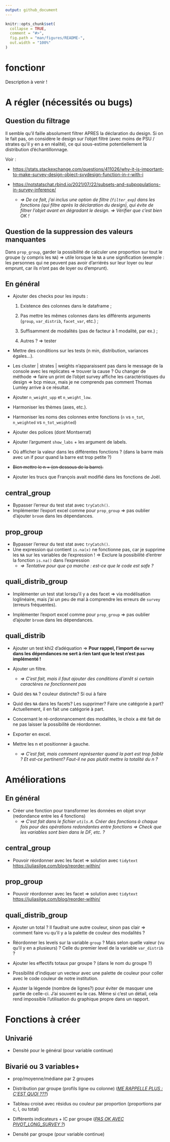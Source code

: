 ```yaml
---
output: github_document
---
```


<!-- README.md is generated from README.Rmd. Please edit that file -->

```r
knitr::opts_chunk$set(
  collapse = TRUE,
  comment = "#>",
  fig.path = "man/figures/README-",
  out.width = "100%"
)
```

# fonctionr

<!-- badges: start -->

<!-- badges: end -->

Description à venir !

# A régler (nécessités ou bugs)

## Question du filtrage

<!--# JO : C'EST FAIT -->

Il semble qu'il faille absolument filtrer APRES la déclaration du design. Si on le fait pas, on considère le design sur l'objet filtré (avec moins de PSU / strates qu'il y en a en réalité), ce qui sous-estime potentiellement la distribution d'échantillonnage.

Voir :

-   <https://stats.stackexchange.com/questions/411026/why-it-is-important-to-make-survey-design-object-svydesign-function-in-r-with-i>

-   <https://notstatschat.rbind.io/2021/07/22/subsets-and-subpopulations-in-survey-inference/>

    -   *=\> De ce fait, j'ai inclus une option de filtre (`filter_exp`) dans les fonctions (qui filtre après la déclaration du design), qui évite de filtrer l'objet avant en dégradant le design. =\> Vérifier que c'est bien OK !*

## Question de la suppression des valeurs manquantes

Dans `prop_group`, garder la possibilité de calculer une proportion sur tout le groupe (y compris les `NA`) =\> utile lorsque le `NA` a une signification (exemple : les personnes qui ne peuvent pas avoir d'arriérés sur leur loyer ou leur emprunt, car ils n'ont pas de loyer ou d'emprunt).

## En général

-   Ajouter des checks pour les inputs :

    1.  Existence des colonnes dans le dataframe ;<!--# JO : C'est fait sauf pour les variables de design + pondération ? Est-ce testable, du fait que j'ai mis l'argument "..." ? Je pense, regarder -->

    2.  Pas mettre les mêmes colonnes dans les différents arguments (`group`, `var_distrib`, `facet_var`, etc.) ;

    3.  Suffisamment de modalités (pas de facteur à 1 modalité, par ex.) ;

    4.  Autres ? =\> tester

-   Mettre des conditions sur les tests (n min, distribution, variances égales...).

-   Les cluster \| strates \| weights n'apparaissent pas dans le message de la console avec les replicates =\> trouver la cause ? Ou changer de méthode =\> faire un print de l'objet survey affiche les caractéristiques du design =\> bcp mieux, mais je ne comprends pas comment Thomas Lumley arrive à ce résultat.

-   Ajouter `n_weight_upp` et `n_weight_low`.

-   Harmoniser les thèmes (axes, etc.).

-   Harmoniser les noms des colonnes entre fonctions (`n` vs `n_tot`, `n_weighted` vs `n_tot_weighted`)

-   Ajouter des polices (dont Montserrat)<!--# JO : C'EST FAIT : 3 polices sont désormais intégrées dans le package. A tester sur d'autres PC, sur Linux, etc. -->

-   Ajouter l'argument `show_labs` + les argument de labels.<!--# JO : C'EST FAIT ; j'ai du coup aussi ajoute l'argument caption à quali_distrib(). Par contre les arguments xlab et ylab ne sont pas adaptés => ylab pour l'axe des x, du fait du coord_flip(), c'est étrange... -->

-   Où afficher la valeur dans les différentes fonctions ? (dans la barre mais avec un if pour quand la barre est trop petite ?)<!--# JO : Ne pose pas de pb si c'est à l'extérieur de la barre => option à privilégier pour moi (implémenté temporairement) -->

-   ~~Bien mettre le n = (en dessous de la barre).~~<!--# JO : En fait les n en dessous c'est moche. J'ai remis au milieu. Ce n'est pas possible que ça marche à tous les coups, et n c'est pour la verif, pas grave si parfois ça dépasse de la barre -->

-   Ajouter les trucs que François avait modifié dans les fonctions de Joël. <!--# JO : C'EST FAIT -->

## central_group

-   Bypasser l'erreur du test stat avec `tryCatch()`.
-   Implémenter l'export excel comme pour `prop_group` =\> pas oublier d'ajouter `broom` dans les dépendances.<!--# JO : C'EST FAIT -->

## prop_group

-   Bypasser l'erreur du test stat avec `tryCatch()`.
-   Une expression qui contient `is.na(x)` ne fonctionne pas, car je supprime les `NA` sur les variables de l'expression ! =\> Exclure la possibilité d'entrer la fonction `is.na()` dans l'expression<!--# JO : C'EST FAIT -->
    -   *=\> Tentative pour que ça marche : est-ce que le code est safe ?*

## quali_distrib_group

-   Implémenter un test stat lorsqu'il y a des facet =\> via modélisation loglinéaire, mais j'ai un peu de mal à comprendre les erreurs de `survey` (erreurs fréquentes).

-   Implémenter l'export excel comme pour `prop_group` =\> pas oublier d'ajouter `broom` dans les dépendances.<!--# JO : C'EST FAIT -->

## quali_distrib

-   Ajouter un test khi2 d'adéquation =\> **Pour rappel, l'import de `survey` dans les dépendances ne sert à rien tant que le test n'est pas implémenté !**

-   Ajouter un filtre.

    -   *=\> C'est fait, mais il faut ajouter des conditions d'arrêt si certain caractères ne fonctionnent pas* <!--# JO : J'ai ajouté un stop si les variables de filtre n'existent pas dans data, c'est ce que tu voulais dire ? -->

-   Quid des `NA` ? couleur distincte? Si oui à faire <!--# JO : Je l'ai fait, comme pour les autres fonctions : NA en gris clair -->

-   Quid des `NA` dans les facets? Les supprimer? Faire une catégorie à part? Actuellement, il en fait une catégorie à part. <!--# JO : J'ai modifié pour faire comme pour les autres fonctions : si on met na.rm = T alors ça supprime aussi sur les facet, car laisser le NA sur facet et pas sur quali_var n'est pas cohérent. Si na.rm = F, alors le NA des facets est laissé. Mettre des na.rm pour chacune des variables n'est pas du tout ergonomique : si la personne veut faire un truc plus fin, elle peut le faire directement avec survey, ce n'est pas le but du package -->

-   Concernant le ré-ordonnancement des modalités, le choix a été fait de ne pas laisser la possibilité de réordonner. <!--# J'ai finalement ajouté l'option. Il fallait bouger la cat NA en bas, ce qui demandait la même chose que pour réordonner les catégories => autant le faire. Par ailleurs en réalité ce peut être utile, en fonction de ce que tu cherches -->

-   Exporter en excel.<!--# JO : C'est fait -->

-   Mettre les n et positionner à gauche.

    -   *=\> C'est fait, mais comment représenter quand la part est trop faible ? Et est-ce pertinent? Faut-il ne pas plutôt mettre la totalité du n ?*

# Améliorations

## En général

-   Créer une fonction pour transformer les données en objet srvyr (redondance entre les 4 fonctions)
    -   *=\> C'est fait dans le fichier `utils.R`. Créer des fonctions à chaque fois pour des opérations redondantes entre fonctions =\> Check que les variables sont bien dans le DF, etc. ?*

## central_group

-   Pouvoir réordonner avec les facet =\> solution avec `tidytext` <https://juliasilge.com/blog/reorder-within/>

## prop_group

-   Pouvoir réordonner avec les facet =\> solution avec `tidytext` <https://juliasilge.com/blog/reorder-within/>

## quali_distrib_group

-   Ajouter un total ? Il faudrait une autre couleur, sinon pas clair =\> comment faire vu qu'il y a la palette de couleur des modalités ?<!--# FR : idée : utiliser des textures? hachures?  -->

-   Réordonner les levels sur la variable `group` ? Mais selon quelle valeur (vu qu'il y en a plusieurs) ? Celle du premier level de la variable `var_distrib` ?<!--# FR : cela peut me sembler une bonne idée. -->

-   Ajouter les effectifs totaux par groupe ? (dans le nom du groupe ?)<!--# FR : Cela me semble une bonne idée -->

-   Possibilité d'indiquer un vecteur avec une palette de couleur pour coller avec le code couleur de notre institution.<!--# JO : Bonne idée -->

-   Ajuster la légende (nombre de lignes?) pour éviter de masquer une partie de celle-ci. J'ai souvent eu le cas. Même si c'est un détail, cela rend impossible l'utilisation du graphique propre dans un rapport<!--# JO : j'ai simplifié le code -->.

# Fonctions à créer

## Univarié

-   Densité pour le général (pour variable continue)

## Bivarié ou 3 variables+

-   prop/moyenne/médiane par 2 groupes

-   Distribution par groupe (profils ligne ou colonne) ([*ME RAPPELLE PLUS : C'EST QUOI ???*]{.underline})

-   Tableau croisé avec résidus ou couleur par proportion (proportions par c, l, ou total)

-   Différents indicateurs + IC par groupe ([*PAS OK AVEC PIVOT_LONG_SURVEY ?*]{.underline})

-   Densité par groupe (pour variable continue)

